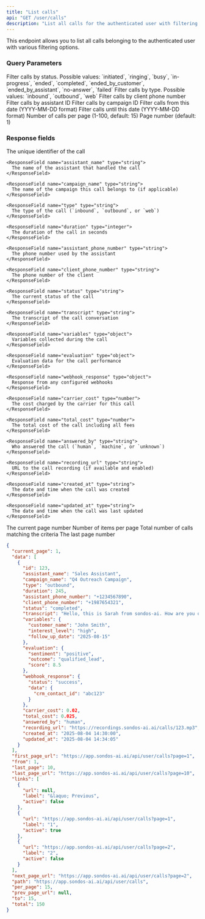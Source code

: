 ```yaml
---
title: "List calls"
api: "GET /user/calls"
description: "List all calls for the authenticated user with filtering options"
---
```


This endpoint allows you to list all calls belonging to the authenticated user with various filtering options.

### Query Parameters

<ParamField query="status" type="string" optional>
  Filter calls by status. Possible values: `initiated`, `ringing`, `busy`, `in-progress`, `ended`, `completed`, `ended_by_customer`, `ended_by_assistant`, `no-answer`, `failed`
</ParamField>

<ParamField query="type" type="string" optional>
  Filter calls by type. Possible values: `inbound`, `outbound`, `web`
</ParamField>

<ParamField query="phone_number" type="string" optional>
  Filter calls by client phone number
</ParamField>

<ParamField query="assistant_id" type="integer" optional>
  Filter calls by assistant ID
</ParamField>

<ParamField query="campaign_id" type="integer" optional>
  Filter calls by campaign ID
</ParamField>

<ParamField query="date_from" type="string" optional>
  Filter calls from this date (YYYY-MM-DD format)
</ParamField>

<ParamField query="date_to" type="string" optional>
  Filter calls until this date (YYYY-MM-DD format)
</ParamField>

<ParamField query="per_page" type="integer" optional>
  Number of calls per page (1-100, default: 15)
</ParamField>

<ParamField query="page" type="integer" optional>
  Page number (default: 1)
</ParamField>

### Response fields

<ResponseField name="data" type="array">
  <Expandable title="properties">
    <ResponseField name="id" type="integer">
      The unique identifier of the call
    </ResponseField>

    <ResponseField name="assistant_name" type="string">
      The name of the assistant that handled the call
    </ResponseField>

    <ResponseField name="campaign_name" type="string">
      The name of the campaign this call belongs to (if applicable)
    </ResponseField>

    <ResponseField name="type" type="string">
      The type of the call (`inbound`, `outbound`, or `web`)
    </ResponseField>

    <ResponseField name="duration" type="integer">
      The duration of the call in seconds
    </ResponseField>

    <ResponseField name="assistant_phone_number" type="string">
      The phone number used by the assistant
    </ResponseField>

    <ResponseField name="client_phone_number" type="string">
      The phone number of the client
    </ResponseField>

    <ResponseField name="status" type="string">
      The current status of the call
    </ResponseField>

    <ResponseField name="transcript" type="string">
      The transcript of the call conversation
    </ResponseField>

    <ResponseField name="variables" type="object">
      Variables collected during the call
    </ResponseField>

    <ResponseField name="evaluation" type="object">
      Evaluation data for the call performance
    </ResponseField>

    <ResponseField name="webhook_response" type="object">
      Response from any configured webhooks
    </ResponseField>

    <ResponseField name="carrier_cost" type="number">
      The cost charged by the carrier for this call
    </ResponseField>

    <ResponseField name="total_cost" type="number">
      The total cost of the call including all fees
    </ResponseField>

    <ResponseField name="answered_by" type="string">
      Who answered the call (`human`, `machine`, or `unknown`)
    </ResponseField>

    <ResponseField name="recording_url" type="string">
      URL to the call recording (if available and enabled)
    </ResponseField>

    <ResponseField name="created_at" type="string">
      The date and time when the call was created
    </ResponseField>

    <ResponseField name="updated_at" type="string">
      The date and time when the call was last updated
    </ResponseField>
  </Expandable>
</ResponseField>

<ResponseField name="current_page" type="integer">
  The current page number
</ResponseField>

<ResponseField name="per_page" type="integer">
  Number of items per page
</ResponseField>

<ResponseField name="total" type="integer">
  Total number of calls matching the criteria
</ResponseField>

<ResponseField name="last_page" type="integer">
  The last page number
</ResponseField>

<ResponseExample>

```json 200 Response
{
  "current_page": 1,
  "data": [
    {
      "id": 123,
      "assistant_name": "Sales Assistant",
      "campaign_name": "Q4 Outreach Campaign",
      "type": "outbound",
      "duration": 245,
      "assistant_phone_number": "+1234567890",
      "client_phone_number": "+1987654321",
      "status": "completed",
      "transcript": "Hello, this is Sarah from sondos-ai. How are you doing today?...",
      "variables": {
        "customer_name": "John Smith",
        "interest_level": "high",
        "follow_up_date": "2025-08-15"
      },
      "evaluation": {
        "sentiment": "positive",
        "outcome": "qualified_lead",
        "score": 8.5
      },
      "webhook_response": {
        "status": "success",
        "data": {
          "crm_contact_id": "abc123"
        }
      },
      "carrier_cost": 0.02,
      "total_cost": 0.025,
      "answered_by": "human",
      "recording_url": "https://recordings.sondos-ai.ai/calls/123.mp3",
      "created_at": "2025-08-04 14:30:00",
      "updated_at": "2025-08-04 14:34:05"
    }
  ],
  "first_page_url": "https://app.sondos-ai.ai/api/user/calls?page=1",
  "from": 1,
  "last_page": 10,
  "last_page_url": "https://app.sondos-ai.ai/api/user/calls?page=10",
  "links": [
    {
      "url": null,
      "label": "&laquo; Previous",
      "active": false
    },
    {
      "url": "https://app.sondos-ai.ai/api/user/calls?page=1",
      "label": "1",
      "active": true
    },
    {
      "url": "https://app.sondos-ai.ai/api/user/calls?page=2",
      "label": "2",
      "active": false
    }
  ],
  "next_page_url": "https://app.sondos-ai.ai/api/user/calls?page=2",
  "path": "https://app.sondos-ai.ai/api/user/calls",
  "per_page": 15,
  "prev_page_url": null,
  "to": 15,
  "total": 150
}
```

</ResponseExample>